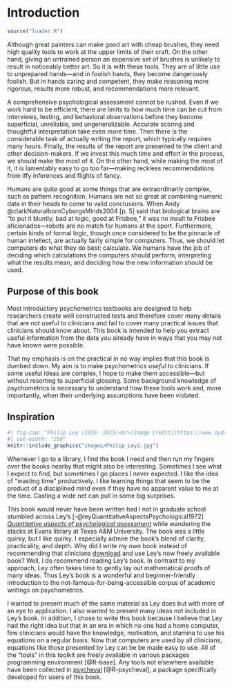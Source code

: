 # Introduction {#intro}

```r
source("loader.R")
```

Although great painters can make good art with cheap brushes, they need high quality tools to work at the upper limits of their craft. On the other hand, giving an untrained person an expensive set of brushes is unlikely to result in noticeably better art. So it is with these tools. They are of little use to unprepared hands---and in foolish hands, they become dangerously foolish. But in hands caring and competent, they make reasoning more rigorous, results more robust, and recommendations more relevant.

A comprehensive psychological assessment cannot be rushed. Even if we work hard to be efficient, there are limits to how much time can be cut from interviews, testing, and behavioral observations before they become superficial, unreliable, and ungeneralizable. Accurate scoring and thoughtful interpretation take even more time. Then there is the considerable task of actually writing the report, which typically requires many hours. Finally, the results of the report are presented to the client and other decision-makers. If we invest this much time and effort in the process, we should make the most of it. On the other hand, while making the most of it, it is lamentably easy to go too far---making reckless recommendations from iffy inferences and flights of fancy. 

Humans are quite good at some things that are extraordinarily complex, such as pattern recognition. Humans are not so great at combining numeric data in their heads to come to valid conclusions. When Andy @clarkNaturalbornCyborgsMinds2004 [p. 5] said that biological brains are "to put it bluntly, bad at logic, good at Frisbee," it was no insult to Frisbee aficionados---robots are no match for humans at the sport. Furthermore, certain kinds of formal logic, though once considered to be the pinnacle of human intellect, are actually fairly simple for computers. Thus, we should let computers do what they do best: calculate. We humans have the job of deciding which calculations the computers should perform, interpreting what the results mean, and deciding how the new information should be used.

## Purpose of this book

Most introductory psychometrics textbooks are designed to help researchers create well constructed tests and therefore cover many details that are not useful to clinicians and fail to cover many practical issues that clinicians should know about. This book is intended to help you extract useful information from the data you already have in ways that you may not have known were possible. 

That my emphasis is on the practical in no way implies that this book is dumbed down. My aim is to make psychometrics *useful* to clinicians. If some useful ideas are complex, I hope to make them accessible---but without resorting to superficial glossing. Some background knowledge of psychometrics is necessary to understand how these tools work and, more importantly, when their underlying assumptions have been violated. 



## Inspiration

```r
#| fig-cap: "Philip Ley (1933--2015)<br>[Image Credit](https://www.sydney.edu.au/arms/archives/media/me_objects/7583)"
#| out-width: "250"
knitr::include_graphics("images/Philip_Ley2.jpg")
```

Whenever I go to a library, I find the book I need and then run my fingers over the books nearby that might also be interesting. Sometimes I see what I expect to find, but sometimes I go places I never expected. I like the idea of "wasting time" productively. I like learning things that seem to be the product of a disciplined mind even if they have no apparent value to me at the time. Casting a wide net can pull in some big surprises.


This book  would never have been written had I not in graduate school stumbled across Ley's [-@leyQuantitativeAspectsPsychological1972] [*Quantitative aspects of psychological assessment*](http://www.psychassessment.net.au/(S(uunzayw10i22lwegjltnpjh3))/PDF/qapa.pdf) while wandering the stacks at Evans library at Texas A&M University. The book was a little quirky, but I like quirky. I especially admire the book's blend of clarity, practicality, and depth. Why did I write my own book instead of recommending that clinicians [download](http://www.psychassessment.net.au/(S(uunzayw10i22lwegjltnpjh3))/PDF/qapa.pdf) and use Ley's now freely available book? Well, I do recommend reading Ley's book. In contrast to my approach, Ley often takes time to gently lay out mathematical proofs of many ideas. Thus Ley's book is a wonderful and beginner-friendly introduction to the not-famous-for-being-accessible corpus of academic writings on psychometrics.

I wanted to present much of the same material as Ley does but with more of an eye to application. I also wanted to present many ideas not included in Ley's book. In addition, I chose to write this book because I believe that Ley had the right idea but that in an era in which no one had a home computer, few clinicians would have the knowledge, motivation, and stamina to use his equations on a regular basis. Now that computers are used by all clinicians, equations like those presented by Ley can be be made easy to use. All of the "tools" in this toolkit are freely available in various packages programming environment [@R-base]. Any tools not elsewhere available have been collected in [psycheval](https://wjschne.github.io/psycheval/) [@R-psycheval], a package specifically developed for users of this book.
